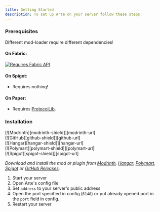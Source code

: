 ```yaml
---
title: Getting Started
description: To set up Arte on your server follow these steps.
---
```


### Prerequisites

Different mod-loader require different dependencies!
#### On Fabric:
[![Requires Fabric API][fabric-api-shield]][fabric-api-url]

#### On Spigot:
* Requires nothing!

#### On Paper:
* Requires [ProtocolLib][protocol-url].

### Installation
<div className="devins-badge">
    [![Modrinth][modrinth-shield]][modrinth-url]
</div>
<div className="devins-badge">
    [![GitHub][github-shield]][github-url]
</div>
<div className="devins-badge">
    [![Hangar][hangar-shield]][hangar-url]
</div>
<div className="devins-badge">
    [![Polymart][polymart-shield]][polymart-url]
</div>
<div className="devins-badge">
    [![Spigot][spigot-shield]][spigot-url]
</div>

_Download and install the mod or plugin from [Modrinth][modrinth-versions-url], [Hangar][hangar-versions-url], [Polymart][polymart-updates-url], [Spigot][spigot-updates-url] or [GitHub Releases][github-releases-url]._

1. Start your server
2. Open Arte's config file
3. Set `address` to your server's public address
4. Open the port specified in config (`6148`) or put already opened port in the `port` field in config.
5. Restart your server



[//]: # ( MARKDOWN LINKS & IMAGES )
[//]: # ( https://www.markdownguide.org/basic-syntax/#reference-style-links )
[fabric-api-shield]: https://raw.githubusercontent.com/intergrav/devins-badges/v3/assets/cozy/requires/fabric-api_64h.png
[fabric-api-url]: https://modrinth.com/mod/fabric-api
[protocol-url]: https://ci.dmulloy2.net/job/ProtocolLib//lastBuild/

[modrinth-shield]: https://raw.githubusercontent.com/intergrav/devins-badges/v3/assets/cozy/available/modrinth_64h.png
[modrinth-url]: https://modrinth.com/mod/arte
[github-shield]: https://raw.githubusercontent.com/intergrav/devins-badges/v3/assets/cozy/available/github_64h.png
[github-url]: https://github.com/ShardMC/arte
[hangar-shield]: https://raw.githubusercontent.com/intergrav/devins-badges/v3/assets/cozy/available/hangar_64h.png
[hangar-url]: https://hangar.papermc.io/arte/arte
[polymart-shield]: https://raw.githubusercontent.com/intergrav/devins-badges/v3/assets/cozy/available/polymart_64h.png
[polymart-url]: https://polymart.org/resource/arte.5242
[spigot-shield]: https://raw.githubusercontent.com/intergrav/devins-badges/v3/assets/cozy/supported/spigot_64h.png
[spigot-url]: https://www.spigotmc.org/resources/arte.114150/

[modrinth-versions-url]: https://modrinth.com/mod/arte/versions
[hangar-versions-url]: https://hangar.papermc.io/arte/arte/versions
[polymart-updates-url]: https://polymart.org/resource/arte.5242/updates
[spigot-updates-url]: https://www.spigotmc.org/resources/arte.114150/updates
[github-releases-url]: https://github.com/ShardMC/arte/releases
